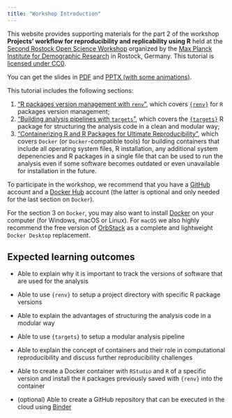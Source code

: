 ```yaml
---
title: "Workshop Introduction"
---
```


This website provides supporting materials for the part 2 of the workshop **Projects’ workflow for reproducibility and replicability using R** held at the [Second Rostock Open Science Workshop](https://www.demogr.mpg.de/en/news_events_6123/calendar_1921/second_rostock_open_science_workshop_13282){target="_blank"} organized by the [Max Planck Institute for Demographic Research](https://demogr.mpg.de/){target="_blank"} in Rostock, Germany. This tutorial is [licensed under CC0](license.qmd).

You can get the slides in [PDF](assets/slides/2025-03-18_MPIDR_OSW_RWorkflows_part2.pdf) and [PPTX (with some animations)](assets/slides/2025-03-18_MPIDR_OSW_RWorkflows_part2.pptx).

This tutorial includes the following sections:

1. ["R packages version management with `renv`"](1-r-packages.qmd), which covers [`{renv}`](https://rstudio.github.io/renv/){target="_blank"} for `R` packages version management;
2. ["Building analysis pipelines with `targets`"](2-analysis-pipeline.qmd), which covers the [`{targets}`](https://docs.ropensci.org/targets/){target="_blank"} R package for structuring the analysis code in a clean and modular way;
3. ["Containerizing R and R Packages for Ultimate Reproducibility"](3-containers.qmd), which covers `Docker` (or `Docker`-compatible tools) for building containers that include all operating system files, R installation, any additional system depenencies and R packages in a single file that can be used to run the analysis even if some software becomes outdated or even unavailable for installation in the future.

To participate in the workshop, we recommend that you have a [GitHub](https://github.com/){target="_blank"} account and a [Docker Hub](https://hub.docker.com/){target="_blank"} account (the latter is optional and only needed for the last section on `Docker`).

For the section 3 on `Docker`, you may also want to install [Docker](https://docs.docker.com/get-docker/){target="_blank"} on your computer (for Windows, macOS or Linux). For `macOS` we also highly recommend the free version of [OrbStack](https://orbstack.dev/download){target="_blank"} as a complete and lightweight `Docker Desktop` replacement.

## Expected learning outcomes

- Able to explain why it is important to track the versions of software that are used for the analysis

- Able to use `{renv}` to setup a project directory with specific R package versions

- Able to explain the advantages of structuring the analysis code in a modular way

- Able to use `{targets}` to setup a modular analysis pipeline

- Able to explain the concept of containers and their role in computational reproducibility and discuss further reproducibility challenges

- Able to create a Docker container with `RStudio` and `R` of a specific version and install the `R` packages previously saved with `{renv}` into the container

- (optional) Able to create a GitHub repository that can be executed in the cloud using [Binder](https://mybinder.org/){target="_blank"}
